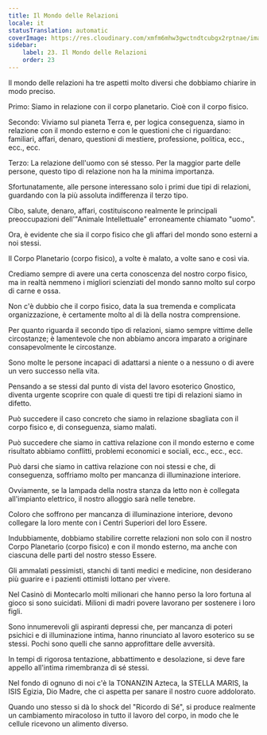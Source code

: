 ```yaml
---
title: Il Mondo delle Relazioni
locale: it
statusTranslation: automatic
coverImage: https://res.cloudinary.com/xmfm6mhw3gwctndtcubgx2rptnae/image/upload/v1740468922/small_cover_tratado_de_psicologia_revolucionaria_a4c0dca4e0.webp
sidebar:
    label: 23. Il Mondo delle Relazioni
    order: 23
---
```

Il mondo delle relazioni ha tre aspetti molto diversi che dobbiamo chiarire in modo preciso.

Primo: Siamo in relazione con il corpo planetario. Cioè con il corpo fisico.

Secondo: Viviamo sul pianeta Terra e, per logica conseguenza, siamo in relazione con il mondo esterno e con le questioni che ci riguardano: familiari, affari, denaro, questioni di mestiere, professione, politica, ecc., ecc., ecc.

Terzo: La relazione dell'uomo con sé stesso. Per la maggior parte delle persone, questo tipo di relazione non ha la minima importanza.

Sfortunatamente, alle persone interessano solo i primi due tipi di relazioni, guardando con la più assoluta indifferenza il terzo tipo.

Cibo, salute, denaro, affari, costituiscono realmente le principali preoccupazioni dell'"Animale Intellettuale" erroneamente chiamato "uomo".

Ora, è evidente che sia il corpo fisico che gli affari del mondo sono esterni a noi stessi.

Il Corpo Planetario (corpo fisico), a volte è malato, a volte sano e così via.

Crediamo sempre di avere una certa conoscenza del nostro corpo fisico, ma in realtà nemmeno i migliori scienziati del mondo sanno molto sul corpo di carne e ossa.

Non c'è dubbio che il corpo fisico, data la sua tremenda e complicata organizzazione, è certamente molto al di là della nostra comprensione.

Per quanto riguarda il secondo tipo di relazioni, siamo sempre vittime delle circostanze; è lamentevole che non abbiamo ancora imparato a originare consapevolmente le circostanze.

Sono molte le persone incapaci di adattarsi a niente o a nessuno o di avere un vero successo nella vita.

Pensando a se stessi dal punto di vista del lavoro esoterico Gnostico, diventa urgente scoprire con quale di questi tre tipi di relazioni siamo in difetto.

Può succedere il caso concreto che siamo in relazione sbagliata con il corpo fisico e, di conseguenza, siamo malati.

Può succedere che siamo in cattiva relazione con il mondo esterno e come risultato abbiamo conflitti, problemi economici e sociali, ecc., ecc., ecc.

Può darsi che siamo in cattiva relazione con noi stessi e che, di conseguenza, soffriamo molto per mancanza di illuminazione interiore.

Ovviamente, se la lampada della nostra stanza da letto non è collegata all'impianto elettrico, il nostro alloggio sarà nelle tenebre.

Coloro che soffrono per mancanza di illuminazione interiore, devono collegare la loro mente con i Centri Superiori del loro Essere.

Indubbiamente, dobbiamo stabilire corrette relazioni non solo con il nostro Corpo Planetario (corpo fisico) e con il mondo esterno, ma anche con ciascuna delle parti del nostro stesso Essere.

Gli ammalati pessimisti, stanchi di tanti medici e medicine, non desiderano più guarire e i pazienti ottimisti lottano per vivere.

Nel Casinò di Montecarlo molti milionari che hanno perso la loro fortuna al gioco si sono suicidati. Milioni di madri povere lavorano per sostenere i loro figli.

Sono innumerevoli gli aspiranti depressi che, per mancanza di poteri psichici e di illuminazione intima, hanno rinunciato al lavoro esoterico su se stessi. Pochi sono quelli che sanno approfittare delle avversità.

In tempi di rigorosa tentazione, abbattimento e desolazione, si deve fare appello all'intima rimembranza di sé stessi.

Nel fondo di ognuno di noi c'è la TONANZIN Azteca, la STELLA MARIS, la ISIS Egizia, Dio Madre, che ci aspetta per sanare il nostro cuore addolorato.

Quando uno stesso si dà lo shock del "Ricordo di Sé", si produce realmente un cambiamento miracoloso in tutto il lavoro del corpo, in modo che le cellule ricevono un alimento diverso.

